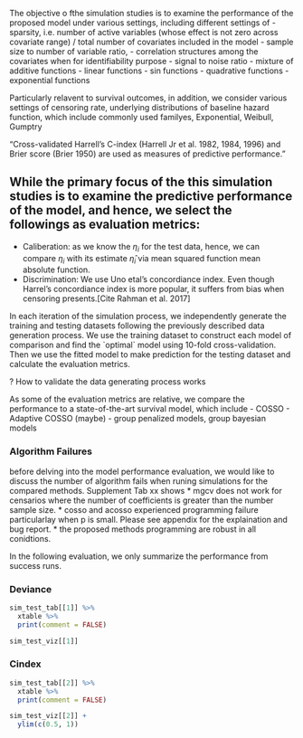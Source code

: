 \section{Simulation Studies}
The objective o fthe simulation studies is to examine the performance of the proposed model under various settings, including different settings of 
- sparsity, i.e. number of active variables (whose effect is not zero across covariate range) / total number of covariates included in the model
- sample size to number of variable ratio, 
- correlation structures among the covariates when for identifiability purpose
- signal to noise ratio
- mixture of additive functions
  - linear functions
  - sin functions
  - quadrative functions
  - exponential functions
  
Particularly relavent to survival outcomes, in addition, we consider various settings of censoring rate, underlying distributions of baseline hazard function, which include commonly used familyes, Exponential, Weibull, Gumptry

"Cross-validated Harrell’s C-index (Harrell Jr et al. 1982, 1984, 1996) and Brier score (Brier 1950) are used as measures of predictive performance."

While the primary focus of the this simulation studies is to examine the predictive performance of the model, and hence, we select the followings as evaluation metrics:
-
- Caliberation: as we know the $\eta_i$ for the test data, hence, we can compare $\eta_i$ with its estimate $\hat \eta_i$ via mean squared function mean absolute function.
- Discrimination: We use Uno etal's concordiance index. Even though Harrel's concordiance index is more popular, it suffers from bias when censoring presents.[Cite Rahman et al. 2017]

In each iteration of the simulation process, we independently generate the training and testing datasets following the previously described data generation process. We use the training dataset to construct each model of comparison and find the \`optimal\` model using 10-fold cross-validation. Then we use the fitted model to make prediction for the testing dataset and calculate the evaluation metrics.


? How to validate the data generating process works


As some of the evaluation metrics are relative, we compare the performance to a state-of-the-art survival model, which include
- COSSO
- Adaptive COSSO (maybe)
- group penalized models, group bayesian models

\subsection{Simulation Results}

### Algorithm Failures
before delving into the model performance evaluation, we would like to discuss the number of algorithm fails when runing simulations for the compared methods. Supplement Tab xx shows
* mgcv does not work for censarios where the number of coefficients is greater than the number sample size.
* cosso and acosso experienced programming failure particularlay when p is small. Please see appendix for the explaination and bug report.
* the proposed methods programming are robust in all conidtions.

In the following evaluation, we only summarize the performance from success runs.

### Deviance

```r
sim_test_tab[[1]] %>%
  xtable %>% 
  print(comment = FALSE)
```

```r
sim_test_viz[[1]]
```

### Cindex


```r
sim_test_tab[[2]] %>%
  xtable %>% 
  print(comment = FALSE)
```

```r
sim_test_viz[[2]] +
  ylim(c(0.5, 1))
```


